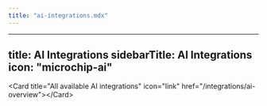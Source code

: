 ```yaml
---
title: "ai-integrations.mdx"
---
```


---
title: AI Integrations
sidebarTitle: AI Integrations
icon: "microchip-ai"
---

&lt;Card title="All available AI integrations" icon="link" href="/integrations/ai-overview"&gt;&lt;/Card&gt;
